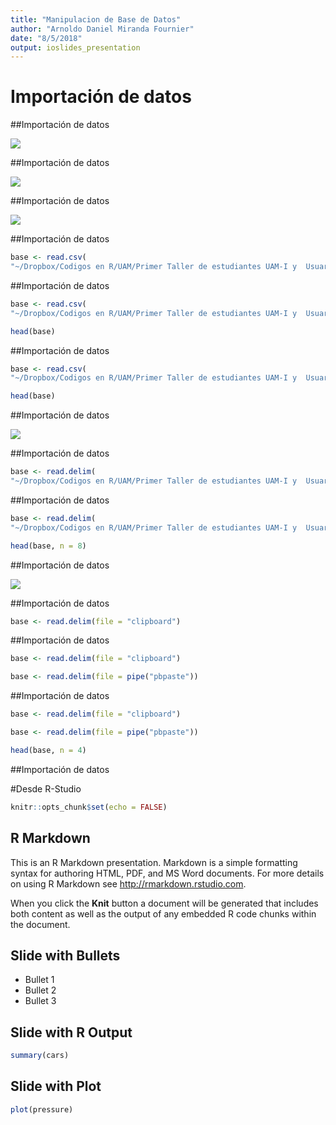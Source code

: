 ```yaml
---
title: "Manipulacion de Base de Datos"
author: "Arnoldo Daniel Miranda Fournier"
date: "8/5/2018"
output: ioslides_presentation
---
```


Importación de datos
====================

##Importación de datos

![](Imagenes presentacion/Importación de datos1.png)

##Importación de datos

![](Imagenes presentacion/Importación de datos2.png)

##Importación de datos

![](Imagenes presentacion/Importación de datos3.png)

##Importación de datos

```r
base <- read.csv(
"~/Dropbox/Codigos en R/UAM/Primer Taller de estudiantes UAM-I y  Usuarios  de R-2018/2.-Manipulacion de Base de Datos/Bases de Ejemplos/Base 1 de Ejemplo(Ranavirus).csv")
```

##Importación de datos

```r
base <- read.csv(
"~/Dropbox/Codigos en R/UAM/Primer Taller de estudiantes UAM-I y  Usuarios  de R-2018/2.-Manipulacion de Base de Datos/Bases de Ejemplos/Base 1 de Ejemplo(Ranavirus).csv")
```

```r
head(base)
```

##Importación de datos

```r
base <- read.csv(
"~/Dropbox/Codigos en R/UAM/Primer Taller de estudiantes UAM-I y  Usuarios  de R-2018/2.-Manipulacion de Base de Datos/Bases de Ejemplos/Base 1 de Ejemplo(Ranavirus).csv")
```

```r
head(base)
```

##Importación de datos

![](Imagenes presentacion/Importación de datos4.png)

##Importación de datos

```r
base <- read.delim(
"~/Dropbox/Codigos en R/UAM/Primer Taller de estudiantes UAM-I y  Usuarios  de R-2018/2.-Manipulacion de Base de Datos/Bases de Ejemplos/Base 1 de Ejemplo(Ranavirus).txt")
```

##Importación de datos

```r
base <- read.delim(
"~/Dropbox/Codigos en R/UAM/Primer Taller de estudiantes UAM-I y  Usuarios  de R-2018/2.-Manipulacion de Base de Datos/Bases de Ejemplos/Base 1 de Ejemplo(Ranavirus).txt")
```

```r
head(base, n = 8)
```

##Importación de datos

![](Imagenes presentacion/Importación de datos5.png)

##Importación de datos

```r
base <- read.delim(file = "clipboard")
```

##Importación de datos

```r
base <- read.delim(file = "clipboard")
```

```r
base <- read.delim(file = pipe("pbpaste"))
```

##Importación de datos

```r
base <- read.delim(file = "clipboard")
```

```r
base <- read.delim(file = pipe("pbpaste"))
```

```r
head(base, n = 4)
```

##Importación de datos

#Desde R-Studio

```r
knitr::opts_chunk$set(echo = FALSE)
```

## R Markdown

This is an R Markdown presentation. Markdown is a simple formatting syntax for authoring HTML, PDF, and MS Word documents. For more details on using R Markdown see <http://rmarkdown.rstudio.com>.

When you click the **Knit** button a document will be generated that includes both content as well as the output of any embedded R code chunks within the document.

## Slide with Bullets

- Bullet 1
- Bullet 2
- Bullet 3

## Slide with R Output

```r
summary(cars)
```

## Slide with Plot

```r
plot(pressure)
```

